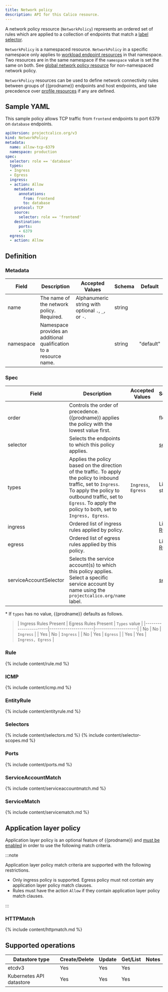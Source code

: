 ```yaml
---
title: Network policy
description: API for this Calico resource.
---
```


A network policy resource (`NetworkPolicy`) represents an ordered set of rules which are applied
to a collection of endpoints that match a [label selector](#selectors).

`NetworkPolicy` is a namespaced resource. `NetworkPolicy` in a specific namespace
only applies to [workload endpoint resources](workloadendpoint.mdx)
in that namespace. Two resources are in the same namespace if the `namespace`
value is set the same on both.
See [global network policy resource](globalnetworkpolicy.mdx) for non-namespaced network policy.

`NetworkPolicy` resources can be used to define network connectivity rules between groups of {{prodname}} endpoints and host endpoints, and
take precedence over [profile resources](profile.mdx) if any are defined.

## Sample YAML

This sample policy allows TCP traffic from `frontend` endpoints to port 6379 on
`database` endpoints.

```yaml
apiVersion: projectcalico.org/v3
kind: NetworkPolicy
metadata:
  name: allow-tcp-6379
  namespace: production
spec:
  selector: role == 'database'
  types:
  - Ingress
  - Egress
  ingress:
  - action: Allow
    metadata:
      annotations:
        from: frontend
        to: database
    protocol: TCP
    source:
      selector: role == 'frontend'
    destination:
      ports:
      - 6379
  egress:
  - action: Allow
```

## Definition

### Metadata

| Field     | Description                                                        | Accepted Values                                     | Schema | Default   |
|-----------|--------------------------------------------------------------------|-----------------------------------------------------|--------|-----------|
| name      | The name of the network policy. Required.                          | Alphanumeric string with optional `.`, `_`, or `-`. | string |           |
| namespace | Namespace provides an additional qualification to a resource name. |                                                     | string | "default" |


### Spec

| Field    | Description                                                                                         | Accepted Values | Schema                | Default |
|----------|-----------------------------------------------------------------------------------------------------|-----------------|-----------------------|---------|
| order    | Controls the order of precedence. {{prodname}} applies the policy with the lowest value first. |                 | float                 |         |
| selector | Selects the endpoints to which this policy applies.                                                 |                 | [selector](#selectors) | all()   |
| types    | Applies the policy based on the direction of the traffic. To apply the policy to inbound traffic, set to `Ingress`. To apply the policy to outbound traffic, set to `Egress`. To apply the policy to both, set to `Ingress, Egress`. | `Ingress`, `Egress` | List of strings | Depends on presence of ingress/egress rules\* |
| ingress  | Ordered list of ingress rules applied by policy.                                                    |                 | List of [Rule](#rule) |         |
| egress   | Ordered list of egress rules applied by this policy.                                                |                 | List of [Rule](#rule) |         |
| serviceAccountSelector | Selects the service account(s) to which this policy applies. Select a specific service account by name using the `projectcalico.org/name` label.  |                 | [selector](#selectors) | all()   |

\* If `types` has no value, {{prodname}} defaults as follows.

>| Ingress Rules Present | Egress Rules Present | `Types` value       |
 |-----------------------|----------------------|---------------------|
 | No                    | No                   | `Ingress`           |
 | Yes                   | No                   | `Ingress`           |
 | No                    | Yes                  | `Egress`            |
 | Yes                   | Yes                  | `Ingress, Egress`   |


### Rule

{% include content/rule.md %}

### ICMP

{% include content/icmp.md %}

### EntityRule

{% include content/entityrule.md %}

### Selectors

{% include content/selectors.md %}
{% include content/selector-scopes.md %}

### Ports

{% include content/ports.md %}

### ServiceAccountMatch

{% include content/serviceaccountmatch.md %}

### ServiceMatch 

{% include content/servicematch.md %}

## Application layer policy

Application layer policy is an optional feature of {{prodname}} and
[must be enabled](/security/app-layer-policy)
in order to use the following match criteria.

:::note

Application layer policy match criteria are supported with the following restrictions.
* Only ingress policy is supported. Egress policy must not contain any application layer policy match clauses.
* Rules must have the action `Allow` if they contain application layer policy match clauses.

:::

### HTTPMatch

{% include content/httpmatch.md %}

## Supported operations

| Datastore type           | Create/Delete | Update | Get/List | Notes
|--------------------------|---------------|--------|----------|------
| etcdv3                   | Yes           | Yes    | Yes      |
| Kubernetes API datastore | Yes           | Yes    | Yes      |
